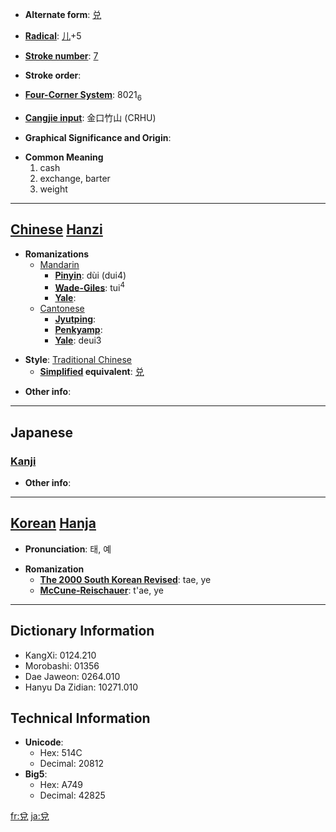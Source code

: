 * '''Alternate form''': [[兑]]

* '''[[Wiktionary:Chinese radical index| Radical]]''': [[Wiktionary:Chinese radical index 儿|儿]]+5

* '''[[Wiktionary:Chinese total strokes index|Stroke number]]''': [[Wiktionary:Chinese total strokes index 7|7]]

* '''Stroke order''': 

* '''[[Wiktionary:Chinese four corner index|Four-Corner System]]''': 8021<sub>6</sub>

* '''[[Wiktionary:Chinese Cangjie index|Cangjie input]]''': 金口竹山 (CRHU)

* '''Graphical Significance and Origin''': 

* '''Common Meaning'''
*#cash
*# exchange, barter
*# weight


----

== [[Chinese]] [[Hanzi]] ==

* '''Romanizations'''
** [[Mandarin]]
*** '''[[Pinyin]]''': dùi (dui4)
*** '''[[Wade-Giles]]''': tui<sup>4</sup>
*** '''[[Yale]]''': 
**[[Cantonese]]
***'''[[Jyutping]]''':
***'''[[Penkyamp]]''': 
***'''[[Yale]]''': deui3

* '''Style''': [[Traditional Chinese]] 
** '''[[Simplified Chinese|Simplified]] equivalent''': [[兑]]

* '''Other info''': 

----

==Japanese==
===[[Kanji]]===
{{kanji|on readings=[[だ]] (da), [[たい]] (tai), [[えい]] (ei)
|kun readings=[[よろこぶ]] (yorokobu)
}}

* '''Other info''':  

----

== [[Korean]] [[Hanja]] ==

* '''Pronunciation''': 태, 예

* '''Romanization'''
** '''[[The 2000 South Korean Revised Romanization|The 2000 South Korean Revised]]''': tae, ye
** '''[[McCune-Reischauer]]''': t'ae, ye

----

== Dictionary Information ==

* KangXi: 0124.210
* Morobashi: 01356
* Dae Jaweon: 0264.010
* Hanyu Da Zidian: 10271.010

== Technical Information ==

* '''Unicode''':
** Hex: 514C
** Decimal: 20812
* '''Big5''':
** Hex: A749
** Decimal: 42825

[[fr:兌]]
[[ja:兌]]
